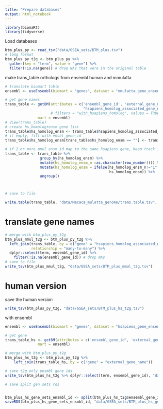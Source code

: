 ```yaml
---
title: "Prepare databases"
output: html_notebook
---
```

```r
library(biomaRt)
library(tidyverse)
```

Load databases
```r
btm_plus_py <- read_tsv("data/GSEA_sets/BTM_plus.tsv")
# long format
btm_plus_py_t2g <- btm_plus_py %>%
  gather(key = "term", value = "gene") %>%
  filter(!is.na(gene)) # drop NAs that were in the original table

```

make trans_table
orthologs from ensembl human and mmulatta

```r
# translate biomart table
ensembl <- useEnsembl(biomart = "genes", dataset = "mmulatta_gene_ensembl", version=111)

# get gene names
trans_table <- getBM(attributes = c('ensembl_gene_id', 'external_gene_name', 'description', "hsapiens_homolog_ensembl_gene",
									"hsapiens_homolog_associated_gene_name"),
					 # filters = "with_hsapiens_homolog", values = TRUE,
               mart = ensembl)
# View(trans_table)
# create hs_homolog+ensm gene list
trans_table$hs_homolog_ensm <- trans_table$hsapiens_homolog_associated_gene_name
# if empty, fill with ensbl_gene_id
trans_table$hs_homolog_ensm[trans_table$hs_homolog_ensm == ""] <- trans_table$ensembl_gene_id[trans_table$hs_homolog_ensm == ""]

# if 2 or more mmul ensm id map to the same hsapiens gene, keep track in this column
trans_table <- trans_table %>%
				group_by(hs_homolog_ensm) %>%
				mutate(hs_homolog_ensm_n =as.character(row_number())) %>%
				mutate(hs_homolog_ensm = ifelse(hs_homolog_ensm_n!="1",  paste0(hs_homolog_ensm, "_", hs_homolog_ensm_n),
				                                hs_homolog_ensm)) %>%
				ungroup()



# save to file

write.table(trans_table, "data/Macaca_mulatta_genome/trans.table.tsv", sep = "\t", row.names = FALSE)

```

# translate gene names
```r
# merge with btm_plus_py_t2g
btm_plus_mmul_t2g <- btm_plus_py_t2g %>%
  left_join(trans_table, by = c("gene" = "hsapiens_homolog_associated_gene_name"),
            relationship = "many-to-many") %>%
  dplyr::select(term, ensembl_gene_id) %>%
    filter(!is.na(ensembl_gene_id)) # drop NAs
# save to file
write_tsv(btm_plus_mmul_t2g, "data/GSEA_sets/BTM_plus_mmul_t2g.tsv")
```


# human version

save the human version

```r
write_tsv(btm_plus_py_t2g, "data/GSEA_sets/BTM_plus_hs_t2g.tsv")
```

with ensembl
```r
ensembl <- useEnsembl(biomart = "genes", dataset = "hsapiens_gene_ensembl")

# get gene
trans_table_hs <- getBM(attributes = c('ensembl_gene_id', 'external_gene_name', 'description', 'uniprot_gn_id', 'uniprot_gn_symbol') ,
               mart = ensembl)

# merge with btm_plus_py_t2g
btm_plus_hs_t2g <- btm_plus_py_t2g %>%
    left_join(trans_table_hs, by = c("gene" = "external_gene_name"))

# save t2g only ensmbl gene ids
write_tsv(btm_plus_hs_t2g %>% dplyr::select(term, ensembl_gene_id), "data/GSEA_sets/BTM_plus_hs_ensmbl_t2g.tsv")
```

```r
# save split gen sets rds


btm_plus_hs_gene_sets_ensmbl_id <- split(btm_plus_hs_t2g$ensembl_gene_id, btm_plus_hs_t2g$term)
saveRDS(btm_plus_hs_gene_sets_ensmbl_id, "data/GSEA_sets/BTM_plus_hs_gene_sets_ensmbl_id.rds")
```


